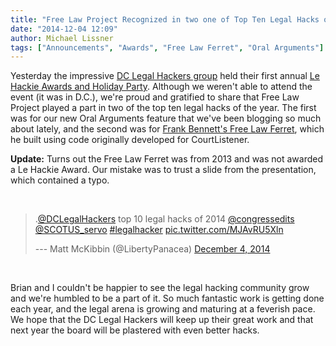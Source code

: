 ```yaml
---
title: "Free Law Project Recognized in two one of Top Ten Legal Hacks of 2014 by DC Legal Hackers!"
date: "2014-12-04 12:09"
author: Michael Lissner
tags: ["Announcements", "Awards", "Free Law Ferret", "Oral Arguments"]
---
```


Yesterday the impressive [DC Legal Hackers
group](http://dclegalhackers.org/) held their first annual [Le Hackie
Awards and Holiday
Party](http://www.meetup.com/DCLegalHackers/events/193499902/). Although
we weren't able to attend the event (it was in D.C.), we're proud and
gratified to share that Free Law Project played a part in two of the top
ten legal hacks of the year. The first was for our new Oral Arguments
feature that we've been blogging so much about lately, and the second
was for [Frank Bennett's Free Law
Ferret](http://citationstylist.org/2013/08/20/free-law-ferret-document-to-cited-cases-in-a-click/),
which he built using code originally developed for CourtListener.

**Update:** Turns out the Free Law Ferret was from 2013 and was not
awarded a Le Hackie Award. Our mistake was to trust a slide from the
presentation, which contained a typo.

 

> .[@DCLegalHackers](https://twitter.com/DCLegalHackers) top 10 legal
> hacks of 2014 [@congressedits](https://twitter.com/congressedits)
> [@SCOTUS\_servo](https://twitter.com/SCOTUS_servo)
> [\#legalhacker](https://twitter.com/hashtag/legalhacker?src=hash)
> [pic.twitter.com/MJAvRU5Xln](http://t.co/MJAvRU5Xln)
>
> --- Matt McKibbin (@LibertyPanacea) [December 4,
> 2014](https://twitter.com/LibertyPanacea/status/540327898134351872)

 

Brian and I couldn't be happier to see the legal hacking community grow
and we're humbled to be a part of it. So much fantastic work is getting
done each year, and the legal arena is growing and maturing at a
feverish pace. We hope that the DC Legal Hackers will keep up their
great work and that next year the board will be plastered with even
better hacks.

